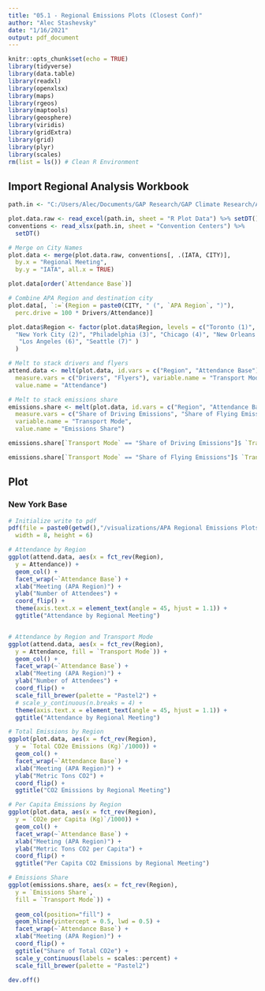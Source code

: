 ```yaml
---
title: "05.1 - Regional Emissions Plots (Closest Conf)"
author: "Alec Stashevsky"
date: "1/16/2021"
output: pdf_document
---
```


```r
knitr::opts_chunk$set(echo = TRUE)
library(tidyverse)
library(data.table)
library(readxl)
library(openxlsx)
library(maps)
library(rgeos)
library(maptools)
library(geosphere)
library(viridis)
library(gridExtra)
library(grid)
library(plyr)
library(scales)
rm(list = ls()) # Clean R Environment
```


## Import Regional Analysis Workbook
```r
path.in <- "C:/Users/Alec/Documents/GAP Research/GAP Climate Research/Analysis/Regional Analysis/APA Regional Emissions (Closest Conf Analysis).xlsx"

plot.data.raw <- read_excel(path.in, sheet = "R Plot Data") %>% setDT()
conventions <- read_xlsx(path.in, sheet = "Convention Centers") %>%
  setDT()

# Merge on City Names
plot.data <- merge(plot.data.raw, conventions[, .(IATA, CITY)],
  by.x = "Regional Meeting",
  by.y = "IATA", all.x = TRUE)

plot.data[order(`Attendance Base`)]

# Combine APA Region and destination city
plot.data[, `:=`(Region = paste0(CITY, " (", `APA Region`, ")"),
  perc.drive = 100 * Drivers/Attendance)]

plot.data$Region <- factor(plot.data$Region, levels = c("Toronto (1)",
  "New York City (2)", "Philadelphia (3)", "Chicago (4)", "New Orleans (5)",
   "Los Angeles (6)", "Seattle (7)" )
  )

# Melt to stack drivers and flyers
attend.data <- melt(plot.data, id.vars = c("Region", "Attendance Base"),
  measure.vars = c("Drivers", "Flyers"), variable.name = "Transport Mode",
  value.name = "Attendance")

# Melt to stack emissions share
emissions.share <- melt(plot.data, id.vars = c("Region", "Attendance Base"),
  measure.vars = c("Share of Driving Emissions", "Share of Flying Emissions"),
  variable.name = "Transport Mode",
  value.name = "Emissions Share")

emissions.share[`Transport Mode` == "Share of Driving Emissions"]$ `Transport Mode` <- "Driving Emissions"

emissions.share[`Transport Mode` == "Share of Flying Emissions"]$ `Transport Mode` <- "Flying Emissions"

```

## Plot

### New York Base
```r
# Initialize write to pdf
pdf(file = paste0(getwd(),"/visualizations/APA Regional Emissions Plots (Closest Conf).pdf"),
  width = 8, height = 6)

# Attendance by Region
ggplot(attend.data, aes(x = fct_rev(Region),
  y = Attendance)) +
  geom_col() +
  facet_wrap(~`Attendance Base`) +
  xlab("Meeting (APA Region)") +
  ylab("Number of Attendees") +
  coord_flip() +
  theme(axis.text.x = element_text(angle = 45, hjust = 1.1)) +
  ggtitle("Attendance by Regional Meeting")


# Attendance by Region and Transport Mode
ggplot(attend.data, aes(x = fct_rev(Region),
  y = Attendance, fill = `Transport Mode`)) +
  geom_col() +
  facet_wrap(~`Attendance Base`) +
  xlab("Meeting (APA Region)") +
  ylab("Number of Attendees") +
  coord_flip() +
  scale_fill_brewer(palette = "Pastel2") +
  # scale_y_continuous(n.breaks = 4) +
  theme(axis.text.x = element_text(angle = 45, hjust = 1.1)) +
  ggtitle("Attendance by Regional Meeting")

# Total Emissions by Region
ggplot(plot.data, aes(x = fct_rev(Region),
  y = `Total CO2e Emissions (Kg)`/1000)) +
  geom_col() +
  facet_wrap(~`Attendance Base`) +
  xlab("Meeting (APA Region)") +
  ylab("Metric Tons CO2") +
  coord_flip() +
  ggtitle("CO2 Emissions by Regional Meeting")

# Per Capita Emissions by Region
ggplot(plot.data, aes(x = fct_rev(Region),
  y = `CO2e per Capita (Kg)`/1000)) +
  geom_col() +
  facet_wrap(~`Attendance Base`) +
  xlab("Meeting (APA Region)") +
  ylab("Metric Tons CO2 per Capita") +
  coord_flip() +
  ggtitle("Per Capita CO2 Emissions by Regional Meeting")

# Emissions Share
ggplot(emissions.share, aes(x = fct_rev(Region),
  y = `Emissions Share`,
  fill = `Transport Mode`)) +
  
  geom_col(position="fill") +
  geom_hline(yintercept = 0.5, lwd = 0.5) +
  facet_wrap(~`Attendance Base`) +
  xlab("Meeting (APA Region)") +
  coord_flip() +
  ggtitle("Share of Total CO2e") +
  scale_y_continuous(labels = scales::percent) +
  scale_fill_brewer(palette = "Pastel2")

dev.off()
```

